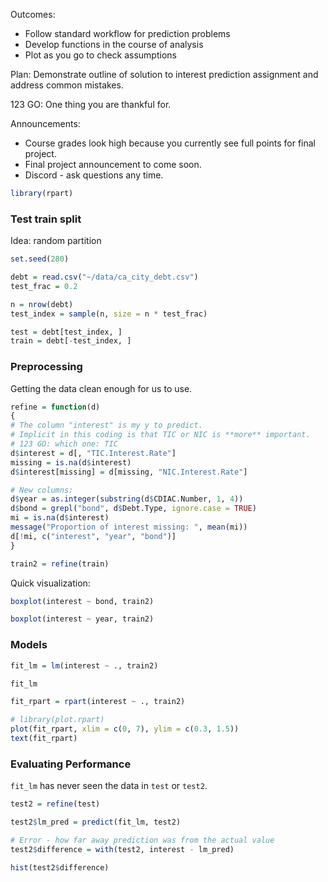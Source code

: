 Outcomes:

- Follow standard workflow for prediction problems
- Develop functions in the course of analysis
- Plot as you go to check assumptions

Plan: Demonstrate outline of solution to interest prediction assignment and address common mistakes.

123 GO: One thing you are thankful for.

Announcements:

- Course grades look high because you currently see full points for final project.
- Final project announcement to come soon.
- Discord - ask questions any time.


```r
library(rpart)
```



### Test train split

Idea: random partition


```r
set.seed(280)

debt = read.csv("~/data/ca_city_debt.csv")
test_frac = 0.2

n = nrow(debt)
test_index = sample(n, size = n * test_frac)

test = debt[test_index, ]
train = debt[-test_index, ]
```



### Preprocessing

Getting the data clean enough for us to use.

```r

refine = function(d)
{
# The column "interest" is my y to predict.
# Implicit in this coding is that TIC or NIC is **more** important.
# 123 GO: which one: TIC
d$interest = d[, "TIC.Interest.Rate"]
missing = is.na(d$interest)
d$interest[missing] = d[missing, "NIC.Interest.Rate"]

# New columns:
d$year = as.integer(substring(d$CDIAC.Number, 1, 4))
d$bond = grepl("bond", d$Debt.Type, ignore.case = TRUE)
mi = is.na(d$interest) 
message("Proportion of interest missing: ", mean(mi))
d[!mi, c("interest", "year", "bond")]
}

train2 = refine(train)
```

Quick visualization:

```r
boxplot(interest ~ bond, train2)

boxplot(interest ~ year, train2)
```


### Models

```r
fit_lm = lm(interest ~ ., train2)
```

```r
fit_lm
```

```r
fit_rpart = rpart(interest ~ ., train2)
```

```r
# library(plot.rpart)
plot(fit_rpart, xlim = c(0, 7), ylim = c(0.3, 1.5))
text(fit_rpart)
```


### Evaluating Performance

`fit_lm` has never seen the data in `test` or `test2`.

```r
test2 = refine(test)

test2$lm_pred = predict(fit_lm, test2)

# Error - how far away prediction was from the actual value
test2$difference = with(test2, interest - lm_pred)

hist(test2$difference)
```






